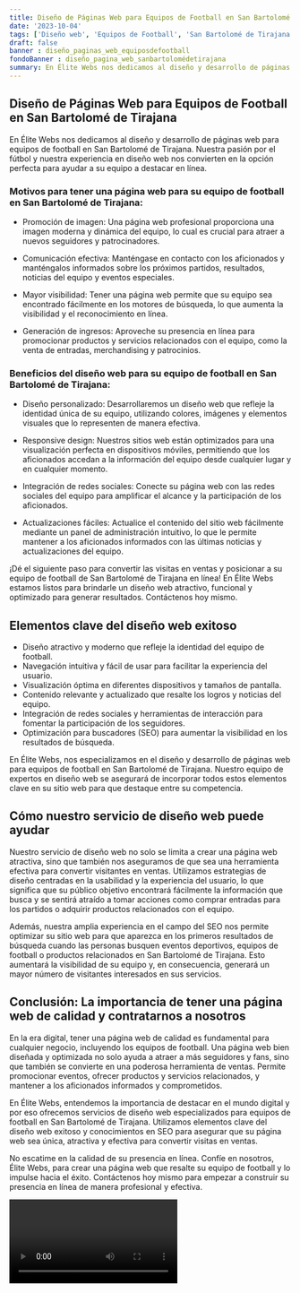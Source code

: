 ```yaml
---
title: Diseño de Páginas Web para Equipos de Football en San Bartolomé de Tirajana
date: '2023-10-04'
tags: ['Diseño web', 'Equipos de Football', 'San Bartolomé de Tirajana']
draft: false
banner : diseño_paginas_web_equiposdefootball
fondoBanner : diseño_pagina_web_sanbartolomédetirajana
summary: En Élite Webs nos dedicamos al diseño y desarrollo de páginas web para equipos de football en San Bartolomé de Tirajana. Nuestra pasión por el fútbol y nuestra experiencia en diseño web nos convierten en la opción perfecta para ayudar a su equipo a destacar en línea.
---
```


## Diseño de Páginas Web para Equipos de Football en San Bartolomé de Tirajana

En Élite Webs nos dedicamos al diseño y desarrollo de páginas web para equipos de football en San Bartolomé de Tirajana. Nuestra pasión por el fútbol y nuestra experiencia en diseño web nos convierten en la opción perfecta para ayudar a su equipo a destacar en línea.

### Motivos para tener una página web para su equipo de football en San Bartolomé de Tirajana:

- Promoción de imagen: Una página web profesional proporciona una imagen moderna y dinámica del equipo, lo cual es crucial para atraer a nuevos seguidores y patrocinadores.

- Comunicación efectiva: Manténgase en contacto con los aficionados y manténgalos informados sobre los próximos partidos, resultados, noticias del equipo y eventos especiales.

- Mayor visibilidad: Tener una página web permite que su equipo sea encontrado fácilmente en los motores de búsqueda, lo que aumenta la visibilidad y el reconocimiento en línea.

- Generación de ingresos: Aproveche su presencia en línea para promocionar productos y servicios relacionados con el equipo, como la venta de entradas, merchandising y patrocinios.

### Beneficios del diseño web para su equipo de football en San Bartolomé de Tirajana:

- Diseño personalizado: Desarrollaremos un diseño web que refleje la identidad única de su equipo, utilizando colores, imágenes y elementos visuales que lo representen de manera efectiva.

- Responsive design: Nuestros sitios web están optimizados para una visualización perfecta en dispositivos móviles, permitiendo que los aficionados accedan a la información del equipo desde cualquier lugar y en cualquier momento.

- Integración de redes sociales: Conecte su página web con las redes sociales del equipo para amplificar el alcance y la participación de los aficionados.

- Actualizaciones fáciles: Actualice el contenido del sitio web fácilmente mediante un panel de administración intuitivo, lo que le permite mantener a los aficionados informados con las últimas noticias y actualizaciones del equipo.

¡Dé el siguiente paso para convertir las visitas en ventas y posicionar a su equipo de football de San Bartolomé de Tirajana en línea! En Élite Webs estamos listos para brindarle un diseño web atractivo, funcional y optimizado para generar resultados. Contáctenos hoy mismo.

<GifSeo />

<Cta />

## Elementos clave del diseño web exitoso

- Diseño atractivo y moderno que refleje la identidad del equipo de football.
- Navegación intuitiva y fácil de usar para facilitar la experiencia del usuario.
- Visualización óptima en diferentes dispositivos y tamaños de pantalla.
- Contenido relevante y actualizado que resalte los logros y noticias del equipo.
- Integración de redes sociales y herramientas de interacción para fomentar la participación de los seguidores.
- Optimización para buscadores (SEO) para aumentar la visibilidad en los resultados de búsqueda.

En Élite Webs, nos especializamos en el diseño y desarrollo de páginas web para equipos de football en San Bartolomé de Tirajana. Nuestro equipo de expertos en diseño web se asegurará de incorporar todos estos elementos clave en su sitio web para que destaque entre su competencia.

## Cómo nuestro servicio de diseño web puede ayudar

Nuestro servicio de diseño web no solo se limita a crear una página web atractiva, sino que también nos aseguramos de que sea una herramienta efectiva para convertir visitantes en ventas. Utilizamos estrategias de diseño centradas en la usabilidad y la experiencia del usuario, lo que significa que su público objetivo encontrará fácilmente la información que busca y se sentirá atraído a tomar acciones como comprar entradas para los partidos o adquirir productos relacionados con el equipo.

Además, nuestra amplia experiencia en el campo del SEO nos permite optimizar su sitio web para que aparezca en los primeros resultados de búsqueda cuando las personas busquen eventos deportivos, equipos de football o productos relacionados en San Bartolomé de Tirajana. Esto aumentará la visibilidad de su equipo y, en consecuencia, generará un mayor número de visitantes interesados en sus servicios.

## Conclusión: La importancia de tener una página web de calidad y contratarnos a nosotros

En la era digital, tener una página web de calidad es fundamental para cualquier negocio, incluyendo los equipos de football. Una página web bien diseñada y optimizada no solo ayuda a atraer a más seguidores y fans, sino que también se convierte en una poderosa herramienta de ventas. Permite promocionar eventos, ofrecer productos y servicios relacionados, y mantener a los aficionados informados y comprometidos.

En Élite Webs, entendemos la importancia de destacar en el mundo digital y por eso ofrecemos servicios de diseño web especializados para equipos de football en San Bartolomé de Tirajana. Utilizamos elementos clave del diseño web exitoso y conocimientos en SEO para asegurar que su página web sea única, atractiva y efectiva para convertir visitas en ventas.

No escatime en la calidad de su presencia en línea. Confíe en nosotros, Élite Webs, para crear una página web que resalte su equipo de football y lo impulse hacia el éxito. Contáctenos hoy mismo para empezar a construir su presencia en línea de manera profesional y efectiva.

<Video />

<CtaBot job='Equipos de Football' city='San Bartolomé de Tirajana'/>

<Gmaps query='San Bartolomé de Tirajana+españa+maps' />